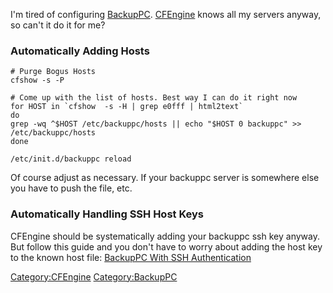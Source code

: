 I'm tired of configuring [[BackupPC]]. [[CFEngine]] knows all my servers anyway, so can't it do it for me?

=== Automatically Adding Hosts ===
<pre>
# Purge Bogus Hosts
cfshow -s -P

# Come up with the list of hosts. Best way I can do it right now
for HOST in `cfshow  -s -H | grep e0fff | html2text`
do
grep -wq ^$HOST /etc/backuppc/hosts || echo "$HOST 0 backuppc" >> /etc/backuppc/hosts
done

/etc/init.d/backuppc reload
</pre>

Of course adjust as necessary. If your backuppc server is somewhere else you have to push the file, etc.

=== Automatically Handling SSH Host Keys ===
CFEngine should be systematically adding your backuppc ssh key anyway. But follow this guide and you don't have to worry about adding the host key to the known host file: [[BackupPC With SSH Authentication]]

[[Category:CFEngine]][[Category:BackupPC]]